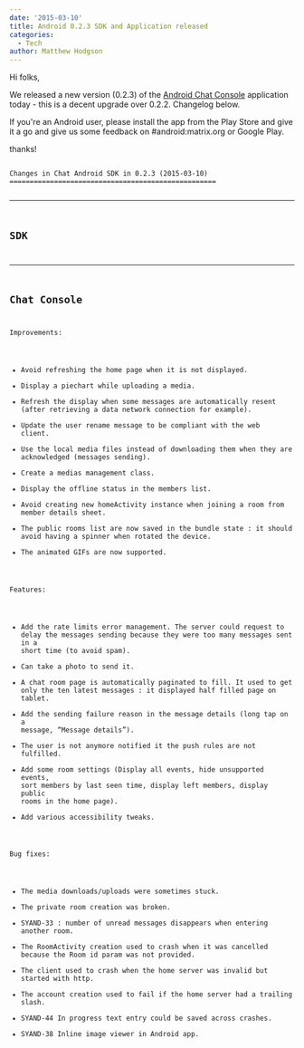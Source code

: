 ```yaml
---
date: '2015-03-10'
title: Android 0.2.3 SDK and Application released
categories:
  - Tech
author: Matthew Hodgson
---
```


Hi folks,

We released a new version (0.2.3) of the <a href="https://play.google.com/store/apps/details?id=org.matrix.androidsdk.alpha">Android Chat Console</a> application today - this is a decent upgrade over 0.2.2.  Changelog below.

If you're an Android user, please install the app from the Play Store and give it a go and give us some feedback on #android:matrix.org or Google Play.

thanks!

<code>
Changes in Chat Android SDK in 0.2.3 (2015-03-10)
===================================================

-----
 SDK
-----
  
-----------------
 Chat Console
-----------------

Improvements:

 * Avoid refreshing the home page when it is not displayed.
 * Display a piechart while uploading a media.
 * Refresh the display when some messages are automatically resent (after retrieving a data network connection for example).
 * Update the user rename message to be compliant with the web client.
 * Use the local media files instead of downloading them when they are acknowledged (messages sending).
 * Create a medias management class.
 * Display the offline status in the members list.
 * Avoid creating new homeActivity instance when joining a room from member details sheet.
 * The public rooms list are now saved in the bundle state : it should avoid having a spinner when rotated the device.
 * The animated GIFs are now supported.

Features:

 * Add the rate limits error management. The server could request to delay the messages sending because they were too many messages sent in a short time (to avoid spam).
 * Can take a photo to send it.
 * A chat room page is automatically paginated to fill. It used to get only the ten latest messages : it displayed half filled page on tablet.
 * Add the sending failure reason in the message details (long tap on a message, “Message details”).
 * The user is not anymore notified it the push rules are not fulfilled.
 * Add some room settings (Display all events, hide unsupported events, sort members by last seen time, display left members, display public rooms in the home page).
 * Add various accessibility tweaks.

Bug fixes:

 * The media downloads/uploads were sometimes stuck.
 * The private room creation was broken.
 * SYAND-33 : number of unread messages disappears when entering another room.
 * The RoomActivity creation used to crash when it was cancelled because the Room id param was not provided.
 * The client used to crash when the home server was invalid but started with http.
 * The account creation used to fail if the home server had a trailing slash.
 * SYAND-44 In progress text entry could be saved across crashes.
 * SYAND-38 Inline image viewer in Android app.

</code>